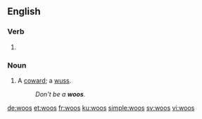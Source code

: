 ==English==

===Verb===
{{head|en|verb form}}

# {{en-third-person singular of|woo}}

===Noun===
{{en-noun|?}}

# {{context|Australia|colloquial|lang=en}} A [[coward]]; a [[wuss]].
#: ''Don't be a '''woos'''.''

[[de:woos]]
[[et:woos]]
[[fr:woos]]
[[ku:woos]]
[[simple:woos]]
[[sv:woos]]
[[vi:woos]]